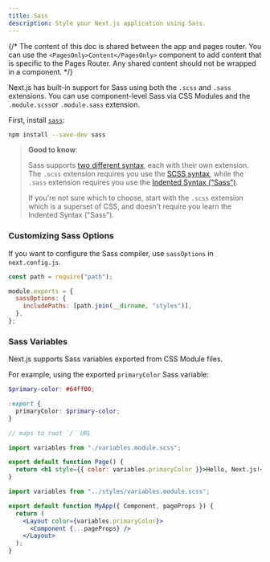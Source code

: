 ```yaml
---
title: Sass
description: Style your Next.js application using Sass.
---
```


{/* The content of this doc is shared between the app and pages router. You can use the `<PagesOnly>Content</PagesOnly>` component to add content that is specific to the Pages Router. Any shared content should not be wrapped in a component. */}

Next.js has built-in support for Sass using both the `.scss` and `.sass` extensions. You can use component-level Sass via CSS Modules and the `.module.scss`or `.module.sass` extension.

First, install [`sass`](https://github.com/sass/sass):

```bash title="Terminal"
npm install --save-dev sass
```

> **Good to know**:
>
> Sass supports [two different syntax](https://sass-lang.com/documentation/syntax), each with their own extension.
> The `.scss` extension requires you use the [SCSS syntax](https://sass-lang.com/documentation/syntax#scss),
> while the `.sass` extension requires you use the [Indented Syntax ("Sass")](https://sass-lang.com/documentation/syntax#the-indented-syntax).
>
> If you're not sure which to choose, start with the `.scss` extension which is a superset of CSS, and doesn't require you learn the
> Indented Syntax ("Sass").

### Customizing Sass Options

If you want to configure the Sass compiler, use `sassOptions` in `next.config.js`.

```js title="next.config.js"
const path = require("path");

module.exports = {
  sassOptions: {
    includePaths: [path.join(__dirname, "styles")],
  },
};
```

### Sass Variables

Next.js supports Sass variables exported from CSS Module files.

For example, using the exported `primaryColor` Sass variable:

```scss title="app/variables.module.scss"
$primary-color: #64ff00;

:export {
  primaryColor: $primary-color;
}
```

<AppOnly>

```jsx title="app/page.js"
// maps to root `/` URL

import variables from "./variables.module.scss";

export default function Page() {
  return <h1 style={{ color: variables.primaryColor }}>Hello, Next.js!</h1>;
}
```

</AppOnly>

<PagesOnly>

```jsx title="pages/_app.js"
import variables from "../styles/variables.module.scss";

export default function MyApp({ Component, pageProps }) {
  return (
    <Layout color={variables.primaryColor}>
      <Component {...pageProps} />
    </Layout>
  );
}
```

</PagesOnly>
